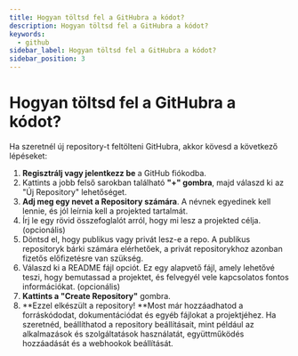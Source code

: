 ```yaml
---
title: Hogyan töltsd fel a GitHubra a kódot?
description: Hogyan töltsd fel a GitHubra a kódot?
keywords:
  - github
sidebar_label: Hogyan töltsd fel a GitHubra a kódot?
sidebar_position: 3
---
```



# <FontAwesomeIcon icon="fa-brands fa-github text-primary" /> Hogyan töltsd fel a GitHubra a kódot?

Ha szeretnél új repository-t feltölteni GitHubra, akkor kövesd a következő lépéseket:

1. **Regisztrálj vagy jelentkezz be** a GitHub fiókodba.
2. Kattints a jobb felső sarokban található **"+" gombra**, majd válaszd ki az "Új Repository" lehetőséget.
3. **Adj meg egy nevet a Repository számára**. A névnek egyedinek kell lennie, és jól leírnia kell a projekted tartalmát.
4. Írj le egy rövid összefoglalót arról, hogy mi lesz a projekted célja. (opcionális)
5. Döntsd el, hogy publikus vagy privát lesz-e a repo. A publikus repositoryk bárki számára elérhetőek, a privát repositorykhoz azonban fizetős előfizetésre van szükség.
6. Válaszd ki a README fájl opciót. Ez egy alapvető fájl, amely lehetővé teszi, hogy bemutassad a projektet, és felvegyél vele kapcsolatos fontos információkat. (opcionális)
7. **Kattints a "Create Repository"** gombra.
8. **Ezzel elkészült a repository! **Most már hozzáadhatod a forráskódodat, dokumentációdat és egyéb fájlokat a projektjéhez. Ha szeretnéd, beállíthatod a repository beállításait, mint például az alkalmazások és szolgáltatások használatát, együttműködés hozzáadását és a webhookok beállítását.

